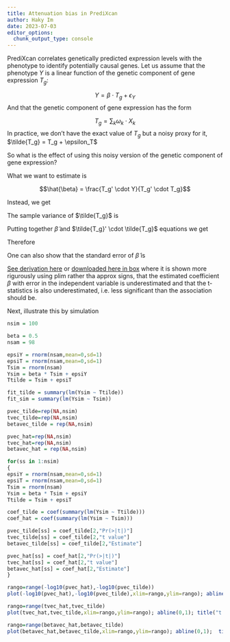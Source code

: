 ```yaml
---
title: Attenuation bias in PrediXcan
author: Haky Im
date: 2023-07-03
editor_options: 
  chunk_output_type: console
---
```


PrediXcan correlates genetically predicted expression levels with the phenotype to identify potentially causal genes. Let us assume that the phenotype $Y$ is a linear function of the genetic component of gene expression $T_g$:

$$ Y = \beta \cdot T_g + \epsilon_Y$$ 
And that the genetic component of gene expression has the form

$$ T_g = \sum_k \omega_k \cdot X_k$$
In practice, we don't have the exact value of $T_g$ but a noisy proxy for it, $\tilde{T_g} = T_g + \epsilon_T$

So what is the effect of using this noisy version of the genetic component of gene expression?

What we want to estimate is 

$$\hat{\beta} = \frac{T_g' \cdot Y}{T_g' \cdot T_g}$$


Instead, we get

\begin{align}
\tilde{\beta} & = \frac{\tilde{T_g}' \cdot Y}{\tilde{T_g}' \cdot \tilde{T_g}} \\
              & = \frac{(T_g + \epsilon_T)' \cdot Y}{\tilde{T_g}' \cdot \tilde{T_g}} \\
              & =  \frac{T_g' \cdot Y}{T_g' \cdot T_g} \cdot \frac{T_g'\cdot T_g}{\tilde{T_g}' \cdot \tilde{T_g}} ~ + ~  \frac{\epsilon_T' \cdot Y}{\tilde{T_g}' \cdot \tilde{T_g}} \\
              & = \hat{\beta} \cdot \frac{(T_g'\cdot T_g)}{\tilde{T_g}' \cdot \tilde{T_g}} ~ + ~  \frac{\epsilon_T' \cdot Y}{\tilde{T_g}' \cdot \tilde{T_g}} \\
              & = \hat{\beta} \cdot \frac{(T_g'\cdot T_g)}{\tilde{T_g}' \cdot   \tilde{T_g}} ~ + ~   \frac{\epsilon_T' \cdot Y}{\tilde{T_g}' \cdot \tilde{T_g}}\\
              & \approx \hat{\beta} \cdot \frac{(T_g'\cdot T_g)}{\tilde{T_g}' \cdot   \tilde{T_g}}
\end{align}


The sample variance of $\tilde{T_g}$ is
\begin{align}
\tilde{T_g}' \cdot \tilde{T_g} &= T_g' \cdot T_g  + 2 \cdot T_g' \cdot \epsilon_T + \epsilon_T' \cdot \epsilon_T \\
& \approx T_g' \cdot T_g   + \epsilon_T' \cdot \epsilon_T \\
& \approx T_g' \cdot T_g   + n \text{ var}(\epsilon_T) \\
\end{align}


Putting together $\tilde{\beta}$ and $\tilde{T_g}' \cdot \tilde{T_g}$ equations we get

\begin{align}
 \tilde{\beta} 
    & \approx \hat{\beta} \cdot \frac{T_g'\cdot T_g}{\tilde{T_g}' \cdot   \tilde{T_g}} \\
    & \approx  \hat{\beta} \cdot \frac{T_g' \cdot T_g}{T_g' \cdot T_g   + \text{var}(\epsilon_T)}\\
    & = \hat{\beta} \cdot \frac{1}{1 + \text{var}(\epsilon_T) / T_g' \cdot T_g }
\end{align} 

Therefore  
\begin{align}
     |\tilde{\beta}|& < |\hat{\beta}| + o_p(1) ~~~~~~~~~~~~\text{if var}(\epsilon_T) > 0 
\end{align}
 
One can also show that the standard error of $\tilde\beta$ is 

[See derivation here](https://econ.lse.ac.uk/staff/spischke/ec524/Merr_new.pdf)
 or [downloaded here in box](https://uchicago.box.com/s/iacrfxr9zxncwi7mwji8hcy8jj960ue9) where it is shown more rigurously using plim rather tha approx signs, that the estimated coefficient $\beta$ with error in the independent variable is underestimated and that the t-statistics is also underestimated, i.e. less significant than the association should be.
 
Next, illustrate this by simulation
```r

nsim = 100

beta = 0.5
nsam = 98

epsiY = rnorm(nsam,mean=0,sd=1)
epsiT = rnorm(nsam,mean=0,sd=1)
Tsim = rnorm(nsam)
Ysim = beta * Tsim + epsiY
Ttilde = Tsim + epsiT

fit_tilde = summary(lm(Ysim ~ Ttilde))
fit_sim = summary(lm(Ysim ~ Tsim))

pvec_tilde=rep(NA,nsim)
tvec_tilde=rep(NA,nsim)
betavec_tilde = rep(NA,nsim)

pvec_hat=rep(NA,nsim)
tvec_hat=rep(NA,nsim)
betavec_hat = rep(NA,nsim)

for(ss in 1:nsim)
{
epsiY = rnorm(nsam,mean=0,sd=1)
epsiT = rnorm(nsam,mean=0,sd=1)
Tsim = rnorm(nsam)
Ysim = beta * Tsim + epsiY
Ttilde = Tsim + epsiT

coef_tilde = coef(summary(lm(Ysim ~ Ttilde)))
coef_hat = coef(summary(lm(Ysim ~ Tsim)))

pvec_tilde[ss] = coef_tilde[2,"Pr(>|t|)"]
tvec_tilde[ss] = coef_tilde[2,"t value"]
betavec_tilde[ss] = coef_tilde[2,"Estimate"]

pvec_hat[ss] = coef_hat[2,"Pr(>|t|)"]
tvec_hat[ss] = coef_hat[2,"t value"]
betavec_hat[ss] = coef_hat[2,"Estimate"]
}

rango=range(-log10(pvec_hat),-log10(pvec_tilde))
plot(-log10(pvec_hat),-log10(pvec_tilde),xlim=rango,ylim=rango); abline(0,1); title("less significant with error in variable")

rango=range(tvec_hat,tvec_tilde)
plot(tvec_hat,tvec_tilde,xlim=rango,ylim=rango); abline(0,1); title("t stat is underestimated; less significant with error in variable")

rango=range(betavec_hat,betavec_tilde)
plot(betavec_hat,betavec_tilde,xlim=rango,ylim=rango); abline(0,1);  title("regression coeff is underestimated")

```


